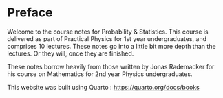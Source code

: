 # Preface {.unnumbered}


Welcome to the course notes for Probability & Statistics. This course is delivered as part of Practical Physics for 1st year undergraduates, and comprises 10 lectures. These notes go into a little bit more depth than the lectures.  Or they will, once they are finished.

These notes borrow heavily from those written by Jonas Rademacker for his course on Mathematics for 2nd year Physics undergraduates.


This website was built using Quarto : <https://quarto.org/docs/books>
